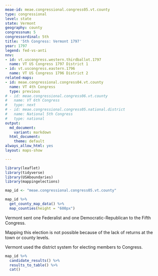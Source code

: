 ```yaml
---
meae-id: meae.congressional.congress05.vt.county
type: congressional
level: state
state: Vermont
geography: county
congressnum: 5
congressordinal: 5th
title: '5th Congress: Vermont 1797'
year: 1797
legend: fed-vs-anti
nnv:
- id: vt.uscongress.western.thirdballot.1797
  name: VT US Congress 1797 District 1
- id: vt.uscongress.eastern.1796
  name: VT US Congress 1796 District 2
related-maps:
- id: meae.congressional.congress04.vt.county
  name: VT 4th Congress
  type: previous
# - id: meae.congressional.congress06.vt.county
#   name: VT 6th Congress
#   type: next
# - id: meae.congressional.congress05.national.district
#   name: National 5th Congress
#   type: national
output:
  md_document:
    variant: markdown
  html_document:
    theme: default
always_allow_html: yes
layout: maps-show

---
```


```r
library(leaflet)
library(tidyverse)
library(USAboundaries)
library(mappingelections)

map_id <- "meae.congressional.congress05.vt.county"
```

<div class="map">

```r
map_id %>%
  get_county_map_data() %>%
  map_counties(height = "600px")
```

</div>

Vermont sent one Federalist and one Democratic-Republican to the Fifth Congress.

Mapping this election is not possible because of the lack of returns at the town or county levels. 

Vermont used the district system for electing members to Congress.

<div class="results-table">

```r
map_id %>%
  candidate_results() %>%
  results_to_table() %>%
  cat()
```

</div>
